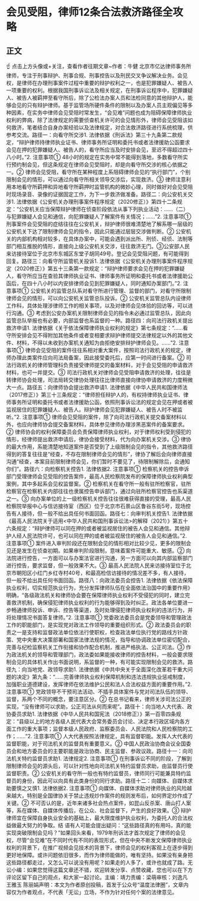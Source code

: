 # 会见受阻，律师12条合法救济路径全攻略
## 正文
☝ 点击上方头像或+关注，查看作者往期文章~作者：牛健 北京市亿达律师事务所律师，专注于刑事辩护、刑事合规、刑事控告以及刑民交叉争议解决业务。会见权，是律师在办理刑事案件过程中重要的辩护权利之一，也是犯罪嫌疑人、被告人一项重要的权利。根据我国刑事诉讼法及相关规定，在刑事诉讼程序中，犯罪嫌疑人、被告人被羁押至看守所后，除了公检法办案人员和法检同意的其他辩护人，能够会见的只有辩护律师。基于监管场所硬件条件的限制以及办案人员主观偏见等多种因素，在实务中律师会见受阻时常发生，“会见难”问题也成为阻碍保障律师执业权利的弊病，除了法律规定的需要侦查机关许可的会见情形外，律师会见受阻该如何救济，笔者结合自身办案经验以及法律规定，对合法救济路径进行系统梳理，供参考交流。路径一：向看守所交涉1. 法律依据《刑诉法》第三十九条第二款规定，“辩护律师持律师执业证书、律师事务所证明和委托书或者法律援助公函要求会见在押的犯罪嫌疑人、被告人的，看守所应当及时安排会见，至迟不得超过四十八小时。”2. 注意事项① 48小时的规定在实务中常不能得到落地，多数看守所实行预约制会见，但这条规定在律师会见受阻时，却是向看守所交涉的核心依据之一。② 律师会见受阻，看守所在某种程度上系阻碍律师会见的“执行部门”，个别限制会见的情形，可以通过向看守所相关领导交涉后，实现救济。③ 律师注意利用本地看守所羁押和异地看守所羁押时监管机构的微妙心理，同时做好对会见受阻时现场录音、录像的证据固定工作，为下一步救济做准备。路径二：向公安机关交涉1. 法律依据《公安机关办理刑事案件程序规定（2020修正）》第四十二条规定：“公安机关应当保障辩护律师在侦查阶段依法从事下列执业活动：……（二）与犯罪嫌疑人会见和通信，向犯罪嫌疑人了解案件有关情况；……”2. 注意事项① 刑事案件会见受阻的症结往往在公安机关，辩护律师很难清楚地了解系哪一层级的公安机关下达了限制律师会见的指令，因此只能通过层层交涉做判断。② 公安机关的内部机构相对较多，在具体办案中，可能会遇到派出所、刑侦、经侦、法制等部门相互推脱的情形，直接向上级公安机关交涉，往往救济无门。③公安部人民来访接待室位于北京市东城区东堂子胡同49号。登记会见受阻问题，有可能得到回复。路径三：向看守所监管机关投诉1. 法律依据《公安机关办理刑事案件程序规定（2020修正）》第五十三条第一款规定：“辩护律师要求会见在押的犯罪嫌疑人，看守所应当在查验其律师执业证书、律师事务所证明和委托书或者法律援助公函后，在四十八小时以内安排律师会见到犯罪嫌疑人，同时通知办案部门。”2. 注意事项① 公安机关的监管总队系对看守所进行管理、监督的部门，对看守所限制律师会见的情形，可以向公安机关监管总队投诉。② 公安机关监管总队内设律师工作科，具体处理涉律师工作的相关事项，以及对律师会见体验的回访等，可以进行沟通。③ 考虑到公安办案机关限制律师会见的指令未必通过监管总队，因此向监管总队举报也有必要，内部监督也系监督的一种。路径四：向司法行政机关提出救济申请1. 法律依据《关于依法保障律师执业权利的规定》第七条规定：“……看守所安排会见不得附加其他条件或者变相要求辩护律师提交法律规定以外的其他文件、材料，不得以未收到办案机关通知为由拒绝安排辩护律师会见。……”2. 注意事项① 律师会见受阻的案件往往系相对重大案件，按照司法行政机关的规定，律师办理此类案件应向司法局备案，因此接受委托后，应第一时间进行备案。② 司法行政机关的律师管理科负责接受律师提交的备案材料，对于会见受阻的申请救济材料，也可一并提交。③ 司法行政机关对律师会见受阻申请救济的处理，往往是转律师协会处理，司法局转交律协处理往往比律师直接向律协申请救济的力度稍微大一点。路径五：向律师协会提出救济申请1. 法律依据《中华人民共和国律师法（2017修正）》第三十三条规定：“律师担任辩护人的，有权持律师执业证书、律师事务所证明和委托书或者法律援助公函，依照刑事诉讼法的规定会见在押或者被监视居住的犯罪嫌疑人、被告人。辩护律师会见犯罪嫌疑人、被告人时不被监听。”2. 注意事项① 律师会见受阻的案件，除了向司法行政机关提交备案材料以外，也应向律师协会提交备案材料，具体参见律师办理涉黑恶案件的备案要求。② 律师协会的权利保障委员会负责保障律师执业权利，对于律师权利受到侵犯的情形，经律师提出救济申请后，律协会接受材料，代为向办案机关交涉。③ 律协的最大作用，系能清楚地知道案件是否受到了上级限制会见的指令，其他救济路径得到的答复往往是“经查，不存在限制律师会见的情形”，律协了解后会向律师直接沟通“经查，本案目前限制律师会见，你们暂时不要见了，待限制解除后，会通知你们”。路径六：向检察机关控告1. 法律依据2. 注意事项① 检察机关的控告申诉部门受理律师会见受阻的控告案件，最高人民检察院发布的保障律师执业权利典型案例，其中多起系会见权监督案。② 检察机关在看守所一般有驻所检察官，驻所检察官在检察机关内部往往也隶属控告申诉部门，通过向驻所检察官控告也系渠道之一。③ 向办案单位的上一级检察机关控告往往很难获得直接的受理，最高人民检察院举报中心与信访接待室（西区）位于北京市石景山区鲁谷东街5号，现场控告有人接待，但一般不给出具任何书面回函。路径七：向审判机关控告1. 法律依据《最高人民法院关于适用<中华人民共和国刑事诉讼法>的解释（2021）》第五十六条规定：“辩护律师可以同在押的或者被监视居住的被告人会见和通信。其他辩护人经人民法院许可，也可以同在押的或者被监视居住的被告人会见和通信。”2. 注意事项① 案件进入审判阶段还在限制会见的情形相对比较少见，更多的限制会见还是发生在侦查初期。如果审判阶段限制，意味着案件可能重大、敏感。② 向法院进行控告，一方面可以与办案法官进行沟通，另一方面可以向其内部监察部门进行控告，要求监督，但一般效果不大。③ 最高人民法院人民来访接待室位于北京市朝阳区小红门乡红寺村40号，和最高检信访接待的情况差不多，有人接待，但一般不给出具任何书面回函。路径八：向政法委员会控告1. 法律依据《依法保障执业权利，切实规范执业行为，充分发挥律师队伍在全面依法治国中的重要作用》明确，“各级政法机关和律师协会要在保障律师执业权利不受侵犯的同时，建立完善救济机制，确保侵犯律师执业权利的行为能够得到及时纠正。政法各单位要进一步畅通律师投诉、申诉、控告等渠道，及时处理侵犯律师执业权利的违法行为，并将处理情况书面答复律师。”2. 注意事项① 党委政法委员会是党委领导和管理政法工作的职能部门，是实现党对政法工作领导的重要组织形式。② 政法委员会的职责之一是支持和监督政法单位依法行使职权，检查政法单位执行党的路线方针政策、党中央重大决策部署和国家法律法规的情况，指导和协调政法单位密切配合，完善与纪检监察机关工作衔接和协作配合机制，推进严格执法、公正司法。③ 作为政法机关的领导和管理部门，政法委如果能接收律师的控告材料，一般会要求限制会见的具体机关作出书面说明，系监督的一种，有可能实现限制会见的救济。路径九：向当地党、政领导求助1. 法律依据《中共中央关于全面深化改革若干重大问题的决定》第九条：“……完善律师执业权利保障机制和违法违规执业惩戒制度，加强职业道德建设，发挥律师在依法维护公民和法人合法权益方面的重要作用。”2. 注意事项① 党政领导不干预司法活动、不插手具体案件与党对司法队伍的领导、监督，系两个不同的概念，要注意区分。② 在总书记看来，律师关涉司法公正的实现，“没有律师可以求助，公正司法从何而来呢”。路径十：向当地人大代表、政协委员求助1. 法律依据《中华人民共和国宪法（2018修正）》第一百零四条规定：“县级以上的地方各级人民代表大会常务委员会讨论、决定本行政区域内各方面工作的重大事项；监督本级人民政府、监察委员会、人民法院和人民检察院的工作；……”2. 注意事项① 人大代表按照法律规定，具有监督职能。发挥人大代表的监督职能，对于司法机关的监督具有重要意义。② 中国人民政治协商会议全国委员会和地方委员会的主要职能是政治协商、民主监督、参政议政。路径十一：向司法机关特约监督员求助1. 法律规定2. 注意事项① 在刑事诉讼不同的阶段，了解到限制律师会见的源头后，可以针对性地向司法机关特约监督员求助，由监督员行使监督职责。② 公安机关的看守所一般也有特约监督员，律师同行可能兼具特约监督员的身份，因此可以向具有此类身份的同行求助。路径十二：向媒体、自媒体求助要慎之又慎1. 法律依据2. 注意事项① 向媒体、自媒体求助对律师执业的风险越来越大，特别是全国律协关于禁止违规炒作案件的规则发布后，如何界定炒作成了关键。② 不可否认的是，近年来诸多社会热点案件，如昆山反杀案、唐山打人案等，系在媒体、自媒体传播后，在公众、社会监督下，产生的良好效果。③ 辩护律师宜在保障自身执业安全的基础上，最大限度维护执业权利，为委托人的合法权益做最大努力的争取。结 语有人可能会提出疑问：“这些路径真的有用吗，真的能实现突破限制会见吗？”如果回头来看，1979年刑诉法才首次规定了律师的会见权，尽管“会见难”在不同时代有不同的表现形式，但在中央不断发文保障律师执业权利的背景下，在推广视频会见技术的背景下，律师会见的权利客观上在逐步得到更好地保障。或许问题依旧很多，而作为律师能做的，唯有坚持。如果没有亲身把这些路径都走过，又怎么可以说没有用呢？如果走的人多了，或许也就成了路。无讼小编：如果您觉得这篇文章还不错，欢迎转发分享、点赞收藏，您也可以在下方评论区留下自己的观点，和大家一起讨论。主编：靖力责编：梁萌审核：刘逸凡 王雅玉 陈丽娟声明：本文为作者原创投稿，首发于公众号“温度法律圈”，文章内容仅为作者观点，不代表「无讼」立场，不作为针对任何个案的法律意见。